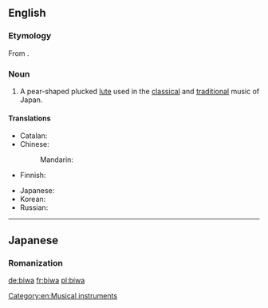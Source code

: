 ==English==
{{wikipedia}}

===Etymology===
From {{etyl|ja}} {{term|琵琶|tr=びわ, biwa|lang=ja}}.

===Noun===
{{en-noun}}

# A pear-shaped plucked [[lute]] used in the [[classical]] and [[traditional]] music of Japan.

====Translations====
{{trans-top|lute}}
* Catalan: {{t-|ca|biwa|m}}
* Chinese: 
*: Mandarin: {{t|cmn|日本琵琶|tr=Rìběn pípa|sc=Hani}}
* Finnish: {{t|fi|biwa}}
{{trans-mid}}
* Japanese: {{t-|ja|琵琶|tr=びわ, biwa}}
* Korean: {{t|ko|비와|tr=biwa|sc=Kore}}
* Russian: {{t|ru|бива|f|tr=bíva|sc=Cyrl}} {{indeclinable}}
{{trans-bottom}}

[[Category:en:Musical instruments]]

----

==Japanese==

===Romanization===
{{ja-romaji|びわ}}

[[de:biwa]]
[[fr:biwa]]
[[pl:biwa]]